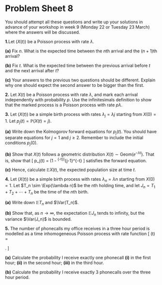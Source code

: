 # Problem Sheet 8  {.unnumbered #P08}

<!--
<style>
.fold-btn { 
  float: right; 
  margin: -12px 0 0 0;
}
</style>

<script type="text/javascript">
$(document).ready(function() {
  $folds = $(".myanswers");
  $folds.wrapInner("<div class=\"fold-blck\">"); // wrap a div container around content
  $folds.prepend("<button class=\"fold-btn\">Show solution</button>");  // add a button
  $(".fold-blck").toggle();  // fold all blocks
  $(".fold-btn").on("click", function() {  // add onClick event
    $(this).text($(this).text() === "Hide solution" ? "Show solution" : "Hide solution");  // if the text equals "Fold", change it to "Unfold"or else to "Fold" 
    $(this).next(".fold-blck").toggle("linear");  // "swing" is the default easing function. This can be further customized in its speed or the overall animation itself.
  })
});
</script>
-->



<style>
.myanswers { 
display: none !important;
}
</style>



\commfalse



::: {.mysummary}
You should attempt all these questions and write up your solutions in advance of your workshop in week 9 (Monday 22 or Tuesday 23 March) where the answers will be discussed.
:::


::::: {.myq}
**1.**Let $(X(t))$ be a Poisson process with rate $\lambda$.

:::: {.subq}
**(a)** Fix $n$. What is the expected time between the $n$th arrival and the $(n+1)$th arrival?


::: {.myanswers data-latex=""}
*Solution.* The waiting time is Exp$(\lambda)$ with mean $1/\lambda$.
:::
::::

:::: {.subq}
**(b)** Fix $t$. What is the expected time between the previous arrival before $t$ and the next arrival after $t$?

::: {.myanswers data-latex=""}
*Solution.* The waiting time until the next arrival is Exp$(\lambda)$ with mean $1/\lambda$. Working backwards, time since last arrival EXPLAIN EXPLAIN is also Exp$(\lambda)$. Total is $2/\lambda$.
:::
::::

:::: {.subq}
**(c)** Your answers to the previous two questions should be different. Explain why one should expect the second answer to be bigger than the first.

::: {.myanswers data-latex=""}
*Solution.* Eg. the time $t$ is more likely to have landed in a longer-than-average wait time, because there's more space to land in.
:::
::::
:::::


:::: {.myq}
**2.** Let $X(t)$ be a Poisson process with rate $\lambda$, and mark each arrival independently with probability $p$. Use the infinitesimals definition to show that the marked process is a Poisson process with rate $p\lambda$.

::: {.myanswers data-latex=""}
*Solution.* 
Let $Y(t)$ be the marked process Consider an infinitesimal increment $Y(t + \tau) - Y(t)$ as $\tau \to 0$. We have one arrival in $(Y(t))$ if there was one arrival for $(X(t))$ and it was marked -- all other possibilities rely on extra arrivals in $(X(t))$, so have lower order probability -- giving
\[ \mathbb P \big( Y(t + \tau) - Y(t) = 1\big) = p\lambda t + o (\tau) .   \]
We have no arrivals in $(Y(t))$ if there were no arrivals in $(X(t))$, there was one arrival that was unmarked, or lower order terms, giving
\[ \mathbb P \big( Y(t + \tau) - Y(t) = 0 \big) = 1 - \lambda t + (1-p)\lambda t + o(\tau) = 1 - p\lambda t + o(\tau)  .   \]
Larger increments in $(Y(t))$ require larger increments in $(X(t))$, so
\[ \mathbb P \big( Y(t + \tau) - Y(t) \geq 2 \big) = o(\tau) . \]
Since we have $Y(0) = 0$ and independent increments, we have written down precisely the infinitesimal increments definition of a Poisson process with rate $p\lambda$.
:::
::::

::::: {.myq}
**3.** Let $(X(t))$ be a simple birth process with rates $\lambda_j = \lambda j$ starting from $X(0)=1$. Let $p_j(t) = \mathbb P(X(t) = j)$.

:::: {.subq}
**(a)** Write down the Kolmogorov forward equations for $p_j(t)$. You should have separate equations for $j = 1$ and $j \geq 2$. Remember to include the initial conditions $p_j(0)$.

::: {.myanswers data-latex=""}
*Solution.* 
	The forward equations are
	\begin{align*}
	j &= 1\colon  &  p'_j(t) &= -\lambda  p_1(t) &  p_1(0) &= 1 \\
	j &\geq 2 \colon   &  p'_j(t) &= -\lambda j p_j(t) + \lambda (j-1)p_{j-1}(t)  &  p_j(0) &= 0
	\end{align*}
:::
::::

:::: {.subq}
**(b)** Show that $X(t)$ follows a geometric distribution $X(t) \sim \text{Geom} (\ee^{-\lambda t})$. That is, show that
	\[  p_j(t) = \big(1 - \ee^{-\lambda t}\big)^{j-1}\ee^{-\lambda t}   \]
	satisfies the forward equation.

::: {.myanswers data-latex=""}
*Solution.* 
	For $j = 1$, we have $p_1(t) = \ee^{-\lambda t}$. This clearly has $p_1(0) = \ee^0 = 1$, and $p'(j) = -\lambda \ee^{-\lambda t}$, as required.
	
Now consider $j \geq 2$. We indeed have $p_j(0) = 0$. By the product rule, the derivative is
	\begin{align*}
	p'_j(t) &=  -\lambda \big(1 - \ee^{-\lambda t}\big)^{j-1}\ee^{-\lambda t} + \lambda \ee^{-\lambda t} (j-1) \big(1 - \ee^{-\lambda t}\big)^{j-2}\ee^{-\lambda t} ,    \\
	&= -\lambda \big(1 - \ee^{-\lambda t}\big)^{j-2}\ee^{-\lambda t} \big(1 - \ee^{-\lambda t} -\ee^{-\lambda t} (j-1) \big) \\
	&=- \lambda \big(1 - \ee^{-\lambda t}\big)^{j-2}\ee^{-\lambda t} \big(1 - j \ee^{-\lambda t}  \big),
	 \end{align*}
	and this is equal to
	\begin{align*}
	-\lambda j p_j(t) + {}&\lambda (j-1)p_{j-1}(t) \\
	&= - \lambda j \big(1 - \ee^{-\lambda t}\big)^{j-1}\ee^{-\lambda t} + \lambda (j-1) \big(1 - \ee^{-\lambda t}\big)^{j-2}\ee^{-\lambda t} \\
	&= -\lambda\big(1 - \ee^{-\lambda t}\big)^{j-2}\ee^{-\lambda t}\big(j(1 - \ee^{-\lambda t}) - (j-1)\big) \\
	&= - \lambda \big(1 - \ee^{-\lambda t}\big)^{j-2}\ee^{-\lambda t} \big(1 - j \ee^{-\lambda t}  \big) .
	\end{align*}
:::
::::

:::: {.subq}
**(c)** Hence, calculate $\mathbb E X(t)$, the expected population size at time $t$.

::: {.myanswers data-latex=""}
*Solution.* 
	The expectation of a $\text{Geom}(\theta)$ random variable is $1/\theta$, so $\mathbb EX(t) = 1/\ee^{-\lambda t} = \ee^{\lambda t}$.
:::
::::
:::::

::::: {.myq}
**4.** Let $(X(t))$ be a simple birth process with rates $\lambda_n = \lambda n$ starting from $X(0)=1$. Let $T_n \sim \Exp(\lambda n)$ be the $n$th holding time, and let $J_n = T_1 + T_2 +\cdots+T_n$ be the time of the $n$th birth.

:::: {.subq}
**(a)** Write down $\mathbb E T_n$ and $\Var(T_n)$.

::: {.myanswers data-latex=""}
*Solution.* By standard results about the exponential distribution, $\mathbb E T_n = 1/\lambda n$ and $\Var(T_n) = 1/(\lambda n)^2 = 1/\lambda^2 n^2$.
:::
::::

:::: {.subq}
**(b)** Show that, as $n \to \infty$, the expectation $\mathbb E J_n$ tends to infinity, but the variance $\Var(J_n)$ is bounded.

::: {.myanswers data-latex=""}
*Solution.* By linearity of expectation,
	\[ \mathbb E J_n = \sum_{j=1}^n \mathbb E T_j = \sum_{j=1}^n \frac{1}{\lambda j} = \frac{1}{\lambda} \sum_{j=1}^n \frac{1}j . \]
	Since the holding times are independent,
	\[ \Var (J_n) = \sum_{j=1}^n \Var (T_j) = \sum_{j=1}^n \frac{1}{\lambda^2 j^2} = \frac{1}{\lambda^2} \sum_{j=1}^n \frac{1}{j^2} . \]
:::
::::
:::::


::::: {.myq}
**5.** The number of phonecalls my office receives in a three hour period is modelled as a time inhomogeneous Poisson process with rate function
\[ \lambda(t) = \begin{cases} 3t & 0 \leq t < 1 \\
3  & 1 \leq t < 2 \\
9 - 3t & 2 \leq t \leq 3 \end{cases}. \]

:::: {.subq}
**(a)** Calculate the probability I receive exactly one phonecall **(i)** in the first hour; **(ii)** in the second hour; **(iii)** in the third hour.

::: {.myanswers data-latex=""}
*Solution.* (i) The number of phonecalls in the first hour is Poisson with rate
\[ \int_0^1 3t\,\mathrm dt = \left[\tfrac32 t^2 \right]_0^1 = \tfrac32 .  \]
The probability there is exactly one phonecall in this time is $\frac32 \ee^{-3/2} = 0.335$.

(ii) The number of phonecalls in the second hour is Poisson with rate $3$.
The probability there is exactly one phonecall in this time is $3 \ee^{-3} = 0.149$.

(iii) The number of phonecalls in the first hour is Poisson with rate
\[ \int_2^3 (9-3t)\,\mathrm dt = \left[9t - \tfrac32 t^2 \right]_2^3 = 3 - \tfrac32 = \tfrac32 .  \]
The probability there is exactly one phonecall in this time is $\frac32 \ee^{-3/2} = 0.335$.
:::
::::

:::: {.subq}
**(b)** Calculate the probability I receive exactly $3$ phonecalls over the three hour period.

::: {.myanswers data-latex=""}
*Solution.* 
The number of phonecalls over the three hour period is Poisson with rate
\[ \int_0^3 \lambda(t)\,\mathrm dt = \tfrac32 + 3 + \tfrac32 = 6 . \]
The probability there are exactly three calls is
\[ \frac{6^3}{3!} \ee^{-6} = 36 \ee^{-6} = 0.089.     \]
:::
::::
:::::